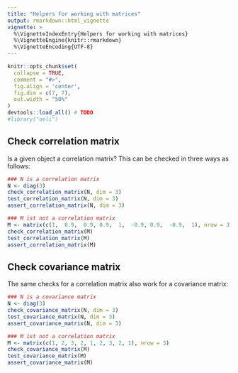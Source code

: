 ```yaml
---
title: "Helpers for working with matrices"
output: rmarkdown::html_vignette
vignette: >
  %\VignetteIndexEntry{Helpers for working with matrices}
  %\VignetteEngine{knitr::rmarkdown}
  %\VignetteEncoding{UTF-8}
---
```


```r
knitr::opts_chunk$set(
  collapse = TRUE,
  comment = "#>",
  fig.align = 'center', 
  fig.dim = c(7, 7), 
  out.width = "50%"
)
devtools::load_all() # TODO
#library("oeli")
```

## Check correlation matrix

Is a given object a correlation matrix? This can be checked in three ways as follows:

```r
### N is a correlation matrix
N <- diag(3)
check_correlation_matrix(N, dim = 3)
test_correlation_matrix(N, dim = 3)
assert_correlation_matrix(N, dim = 3)

### M ist not a correlation matrix
M <- matrix(c(1,  0.9,  0.9, 0.9,  1,  -0.9, 0.9,  -0.9,  1), nrow = 3)
check_correlation_matrix(M)
test_correlation_matrix(M)
assert_correlation_matrix(M)
```

## Check covariance matrix

The same checks for a correlation matrix also work for a covariance matrix:

```r
### N is a covariance matrix
N <- diag(3)
check_covariance_matrix(N, dim = 3)
test_covariance_matrix(N, dim = 3)
assert_covariance_matrix(N, dim = 3)

### M ist not a correlation matrix
M <- matrix(c(1, 2, 3, 2, 1, 2, 3, 2, 1), nrow = 3)
check_covariance_matrix(M)
test_covariance_matrix(M)
assert_covariance_matrix(M)
```
